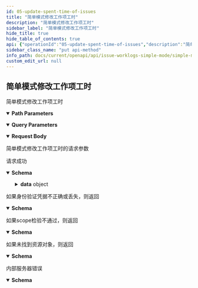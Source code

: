 ```yaml
---
id: 05-update-spent-time-of-issues
title: "简单模式修改工作项工时"
description: "简单模式修改工作项工时"
sidebar_label: "简单模式修改工作项工时"
hide_title: true
hide_table_of_contents: true
api: {"operationId":"05-update-spent-time-of-issues","description":"简单模式修改工作项工时","security":[{"oauth2":["write:project:issue-timeSpent"]}],"parameters":[{"name":"teamID","in":"query","description":"团队ID","required":true,"schema":{"type":"string"}},{"name":"issueID","in":"path","description":"工作项ID","required":true,"schema":{"type":"string"}},{"name":"timesSpentID","in":"path","description":"工时ID","required":true,"schema":{"type":"string"}}],"requestBody":{"description":"简单模式修改工作项工时的请求参数","content":{"application/json":{"schema":{"description":"简单模式下更新工作项工时的请求参数","type":"object","properties":{"hours":{"description":"登记的工时，单位（小时）","type":"number","format":"float","pattern":"^\\d+(\\.\\d{1,5})?$"},"description":{"type":"string","description":"登记的工时描述"},"startTime":{"type":"integer","description":"登记的工时开始时间，单位（时间戳）"},"owner":{"type":"object","description":"The owner of spent time."}},"required":["hours","startTime","owner"],"example":{"hours":1,"description":"Sample Description","startTime":1689055200,"owner":"UWQR89ji"},"title":"UpdateTimesSpentRequest"}}}},"responses":{"200":{"description":"请求成功","content":{"application/json":{"schema":{"description":"简单模式下更新工作项工时的返回结果","type":"object","properties":{"result":{"type":"string","description":"本次请求结果,SUCCESS|FAIL"},"data":{"type":"object","description":"本次请求返回的数据","properties":{"id":{"type":"string","description":"工时ID"},"hours":{"description":"登记的工时，单位（小时）","type":"number","format":"float","pattern":"^\\d+(\\.\\d{1,5})?$"},"description":{"type":"string","description":"登记的工时描述"},"startTime":{"type":"integer","description":"登记的工时开始时间，单位（时间戳），精确到秒"},"owner":{"type":"object","description":"登记的工时的所有者","properties":{"id":{"type":"string","description":"登记的工时的所有者ID"},"name":{"type":"string","description":"登记的工时的所有者名称"}}}}},"errorCode":{"type":"string","description":"本次请求错误码"},"errorMsg":{"type":"string","description":"本次请求错误信息"}},"example":[{"result":"SUCCESS","data":{"hours":1,"description":"Sample Description","startTime":1689055200,"owner":{"id":"UWQR89ji","name":"Sample Name"},"id":"kkoi976k"}},{"result":"FAIL","errorCode":"Forbidden","errorMsg":"Unable to times estimated in summary mode"},{"result":"FAIL","errorCode":"MissingParameter","errorMsg":"MissingParameter teamID"},{"result":"FAIL","errorCode":"InvalidParameter","errorMsg":"InvalidParameter IssueWorkLog Hours Empty"},{"result":"FAIL","errorCode":"InvalidParameter","errorMsg":"InvalidParameter IssueWorkLog Hours TooLong"},{"result":"FAIL","errorCode":"NotFound","errorMsg":"NotFound Issue"},{"result":"FAIL","errorCode":"NotFound","errorMsg":"NotFound timesSpentID"},{"result":"FAIL","errorCode":"NotFound","errorMsg":"NotFound Container"},{"result":"FAIL","errorCode":"AccessDenied","errorMsg":"AccessDenied Issue"},{"result":"FAIL","errorCode":"Internal Server Error","errorMsg":"Internal Server Error"},{"result":"FAIL","errorCode":"PermissionDenied","errorMsg":"PermissionDenied super_administrator"}],"title":"UpdateTimesSpentResponse"}}}},"401":{"description":"如果身份验证凭据不正确或丢失，则返回","content":{"application/json":{"schema":{"description":"Access token 无效","type":"object","properties":{"result":{"type":"string","description":"本次请求结果,SUCCESS|FAIL"},"errorCode":{"type":"string","description":"本次请求错误码"},"errorMsg":{"type":"string","description":"本次请求错误信息"}},"example":{"result":"FAIL","errorCode":"Unauthorized","errorMsg":"Access token is invalid"},"title":"BadResponse401"}}}},"403":{"description":"如果scope检验不通过，则返回","content":{"application/json":{"schema":{"description":"scope 无效","type":"object","properties":{"result":{"type":"string","description":"本次请求结果,SUCCESS|FAIL"},"errorCode":{"type":"string","description":"本次请求错误码"},"errorMsg":{"type":"string","description":"本次请求错误信息"}},"example":{"result":"FAIL","errorCode":"Forbidden","errorMsg":"Scope is invalid"},"title":"BadResponse403"}}}},"404":{"description":"如果未找到资源对象，则返回","content":{"application/json":{"schema":{"description":"未找到对应的资源｜接口不存在","type":"object","properties":{"result":{"type":"string","description":"本次请求结果,SUCCESS|FAIL"},"errorCode":{"type":"string","description":"本次请求错误码"},"errorMsg":{"type":"string","description":"本次请求错误信息"}},"example":{"result":"FAIL","errorCode":"NotFound","errorMsg":"Not Found"},"title":"BadResponse404"}}}},"500":{"description":"内部服务器错误","content":{"application/json":{"schema":{"description":"内部服务错误","type":"object","properties":{"result":{"type":"string","description":"本次请求结果,SUCCESS|FAIL"},"errorCode":{"type":"string","description":"本次请求错误码"},"errorMsg":{"type":"string","description":"本次请求错误信息"}},"example":{"result":"FAIL","errorCode":"Internal Server Error","errorMsg":"Internal Server Error"},"title":"BadResponse500"}}}}},"method":"put","path":"/project/issues/{issueID}/workLog/simple/timesSpent/{timesSpentID}","servers":[{"url":"https://your-domain/openapi/v1"},{"url":"http://your-domain/openapi/v1"}],"securitySchemes":{"oauth2":{"type":"oauth2","flows":{"authorizationCode":{"authorizationUrl":"https://your-domain/oauth2/authorize","tokenUrl":"https://your-domain/oauth2/token","scopes":{"write:project:issue-timeEstimated":"新增、修改、删除工作项预估工时","write:project:issue-timeRemaining":"新增、修改、删除工作项剩余工时","write:project:issue-timeSpent":"新增、修改、删除工作项登记工时","read:project:issue-timeSpent":"获取工作项的登记工时信息"}}}}},"jsonRequestBodyExample":{"hours":1,"description":"Sample Description","startTime":1689055200,"owner":"UWQR89ji"},"info":{"title":"Simple mode issue worklog","version":"1.0","description":"此资源代表工作项工时。使用它来获取、创建、更新和删除工作项工时。\n"},"postman":{"name":"简单模式修改工作项工时","description":{"content":"简单模式修改工作项工时","type":"text/plain"},"url":{"path":["project","issues",":issueID","workLog","simple","timesSpent",":timesSpentID"],"host":["{{baseUrl}}"],"query":[{"disabled":false,"description":{"content":"(Required) 团队ID","type":"text/plain"},"key":"teamID","value":""}],"variable":[{"disabled":false,"description":{"content":"(Required) 工作项ID","type":"text/plain"},"type":"any","value":"","key":"issueID"},{"disabled":false,"description":{"content":"(Required) 工时ID","type":"text/plain"},"type":"any","value":"","key":"timesSpentID"}]},"header":[{"key":"Content-Type","value":"application/json"},{"key":"Accept","value":"application/json"}],"method":"PUT","body":{"mode":"raw","raw":"\"\"","options":{"raw":{"language":"json"}}},"auth":{"type":"oauth2","oauth2":[]}}}
sidebar_class_name: "put api-method"
info_path: docs/current/openapi/api/issue-worklogs-simple-mode/simple-mode-issue-worklog
custom_edit_url: null
---
```



## 简单模式修改工作项工时



简单模式修改工作项工时

<details style={{"marginBottom":"1rem"}} data-collapsed={false} open={true}><summary style={{}}><strong>Path Parameters</strong></summary><div><ul><ParamsItem className={"paramsItem"} param={{"name":"issueID","in":"path","description":"工作项ID","required":true,"schema":{"type":"string"}}}></ParamsItem><ParamsItem className={"paramsItem"} param={{"name":"timesSpentID","in":"path","description":"工时ID","required":true,"schema":{"type":"string"}}}></ParamsItem></ul></div></details><details style={{"marginBottom":"1rem"}} data-collapsed={false} open={true}><summary style={{}}><strong>Query Parameters</strong></summary><div><ul><ParamsItem className={"paramsItem"} param={{"name":"teamID","in":"query","description":"团队ID","required":true,"schema":{"type":"string"}}}></ParamsItem></ul></div></details><MimeTabs><TabItem label={"application/json"} value={"application/json-schema"}><details style={{}} data-collapsed={false} open={true}><summary style={{"textAlign":"left"}}><strong>Request Body</strong></summary><div style={{"textAlign":"left","marginLeft":"1rem"}}><div style={{"marginTop":"1rem","marginBottom":"1rem"}}>

简单模式修改工作项工时的请求参数

</div></div><ul style={{"marginLeft":"1rem"}}><SchemaItem collapsible={false} name={"hours"} required={true} schemaName={"float"} qualifierMessage={"**Possible values:** Value must match regular expression `^\\d+(\\.\\d{1,5})?$`"} schema={{"description":"登记的工时，单位（小时）","type":"number","format":"float","pattern":"^\\d+(\\.\\d{1,5})?$"}}></SchemaItem><SchemaItem collapsible={false} name={"description"} required={false} schemaName={"string"} qualifierMessage={undefined} schema={{"type":"string","description":"登记的工时描述"}}></SchemaItem><SchemaItem collapsible={false} name={"startTime"} required={true} schemaName={"integer"} qualifierMessage={undefined} schema={{"type":"integer","description":"登记的工时开始时间，单位（时间戳）"}}></SchemaItem><SchemaItem collapsible={false} name={"owner"} required={true} schemaName={"object"} qualifierMessage={undefined} schema={{"type":"object","description":"The owner of spent time."}}></SchemaItem></ul></details></TabItem></MimeTabs><div><ApiTabs><TabItem label={"200"} value={"200"}><div>

请求成功

</div><div><MimeTabs schemaType={"response"}><TabItem label={"application/json"} value={"application/json"}><SchemaTabs><TabItem label={"Schema"} value={"Schema"}><details style={{}} data-collapsed={false} open={true}><summary style={{"textAlign":"left"}}><strong>Schema</strong></summary><div style={{"textAlign":"left","marginLeft":"1rem"}}></div><ul style={{"marginLeft":"1rem"}}><SchemaItem collapsible={false} name={"result"} required={false} schemaName={"string"} qualifierMessage={undefined} schema={{"type":"string","description":"本次请求结果,SUCCESS|FAIL"}}></SchemaItem><SchemaItem collapsible={true} className={"schemaItem"}><details style={{}}><summary style={{}}><strong>data</strong><span style={{"opacity":"0.6"}}> object</span></summary><div style={{"marginLeft":"1rem"}}><div style={{"marginTop":".5rem","marginBottom":".5rem"}}>

本次请求返回的数据

</div><SchemaItem collapsible={false} name={"id"} required={false} schemaName={"string"} qualifierMessage={undefined} schema={{"type":"string","description":"工时ID"}}></SchemaItem><SchemaItem collapsible={false} name={"hours"} required={false} schemaName={"float"} qualifierMessage={"**Possible values:** Value must match regular expression `^\\d+(\\.\\d{1,5})?$`"} schema={{"description":"登记的工时，单位（小时）","type":"number","format":"float","pattern":"^\\d+(\\.\\d{1,5})?$"}}></SchemaItem><SchemaItem collapsible={false} name={"description"} required={false} schemaName={"string"} qualifierMessage={undefined} schema={{"type":"string","description":"登记的工时描述"}}></SchemaItem><SchemaItem collapsible={false} name={"startTime"} required={false} schemaName={"integer"} qualifierMessage={undefined} schema={{"type":"integer","description":"登记的工时开始时间，单位（时间戳），精确到秒"}}></SchemaItem><SchemaItem collapsible={true} className={"schemaItem"}><details style={{}}><summary style={{}}><strong>owner</strong><span style={{"opacity":"0.6"}}> object</span></summary><div style={{"marginLeft":"1rem"}}><div style={{"marginTop":".5rem","marginBottom":".5rem"}}>

登记的工时的所有者

</div><SchemaItem collapsible={false} name={"id"} required={false} schemaName={"string"} qualifierMessage={undefined} schema={{"type":"string","description":"登记的工时的所有者ID"}}></SchemaItem><SchemaItem collapsible={false} name={"name"} required={false} schemaName={"string"} qualifierMessage={undefined} schema={{"type":"string","description":"登记的工时的所有者名称"}}></SchemaItem></div></details></SchemaItem></div></details></SchemaItem><SchemaItem collapsible={false} name={"errorCode"} required={false} schemaName={"string"} qualifierMessage={undefined} schema={{"type":"string","description":"本次请求错误码"}}></SchemaItem><SchemaItem collapsible={false} name={"errorMsg"} required={false} schemaName={"string"} qualifierMessage={undefined} schema={{"type":"string","description":"本次请求错误信息"}}></SchemaItem></ul></details></TabItem><TabItem label={"Example (from schema)"} value={"Example (from schema)"}><ResponseSamples responseExample={"[\n  {\n    \"result\": \"SUCCESS\",\n    \"data\": {\n      \"hours\": 1,\n      \"description\": \"Sample Description\",\n      \"startTime\": 1689055200,\n      \"owner\": {\n        \"id\": \"UWQR89ji\",\n        \"name\": \"Sample Name\"\n      },\n      \"id\": \"kkoi976k\"\n    }\n  },\n  {\n    \"result\": \"FAIL\",\n    \"errorCode\": \"Forbidden\",\n    \"errorMsg\": \"Unable to times estimated in summary mode\"\n  },\n  {\n    \"result\": \"FAIL\",\n    \"errorCode\": \"MissingParameter\",\n    \"errorMsg\": \"MissingParameter teamID\"\n  },\n  {\n    \"result\": \"FAIL\",\n    \"errorCode\": \"InvalidParameter\",\n    \"errorMsg\": \"InvalidParameter IssueWorkLog Hours Empty\"\n  },\n  {\n    \"result\": \"FAIL\",\n    \"errorCode\": \"InvalidParameter\",\n    \"errorMsg\": \"InvalidParameter IssueWorkLog Hours TooLong\"\n  },\n  {\n    \"result\": \"FAIL\",\n    \"errorCode\": \"NotFound\",\n    \"errorMsg\": \"NotFound Issue\"\n  },\n  {\n    \"result\": \"FAIL\",\n    \"errorCode\": \"NotFound\",\n    \"errorMsg\": \"NotFound timesSpentID\"\n  },\n  {\n    \"result\": \"FAIL\",\n    \"errorCode\": \"NotFound\",\n    \"errorMsg\": \"NotFound Container\"\n  },\n  {\n    \"result\": \"FAIL\",\n    \"errorCode\": \"AccessDenied\",\n    \"errorMsg\": \"AccessDenied Issue\"\n  },\n  {\n    \"result\": \"FAIL\",\n    \"errorCode\": \"Internal Server Error\",\n    \"errorMsg\": \"Internal Server Error\"\n  },\n  {\n    \"result\": \"FAIL\",\n    \"errorCode\": \"PermissionDenied\",\n    \"errorMsg\": \"PermissionDenied super_administrator\"\n  }\n]"} language={"json"}></ResponseSamples></TabItem></SchemaTabs></TabItem></MimeTabs></div></TabItem><TabItem label={"401"} value={"401"}><div>

如果身份验证凭据不正确或丢失，则返回

</div><div><MimeTabs schemaType={"response"}><TabItem label={"application/json"} value={"application/json"}><SchemaTabs><TabItem label={"Schema"} value={"Schema"}><details style={{}} data-collapsed={false} open={true}><summary style={{"textAlign":"left"}}><strong>Schema</strong></summary><div style={{"textAlign":"left","marginLeft":"1rem"}}></div><ul style={{"marginLeft":"1rem"}}><SchemaItem collapsible={false} name={"result"} required={false} schemaName={"string"} qualifierMessage={undefined} schema={{"type":"string","description":"本次请求结果,SUCCESS|FAIL"}}></SchemaItem><SchemaItem collapsible={false} name={"errorCode"} required={false} schemaName={"string"} qualifierMessage={undefined} schema={{"type":"string","description":"本次请求错误码"}}></SchemaItem><SchemaItem collapsible={false} name={"errorMsg"} required={false} schemaName={"string"} qualifierMessage={undefined} schema={{"type":"string","description":"本次请求错误信息"}}></SchemaItem></ul></details></TabItem><TabItem label={"Example (from schema)"} value={"Example (from schema)"}><ResponseSamples responseExample={"{\n  \"result\": \"FAIL\",\n  \"errorCode\": \"Unauthorized\",\n  \"errorMsg\": \"Access token is invalid\"\n}"} language={"json"}></ResponseSamples></TabItem></SchemaTabs></TabItem></MimeTabs></div></TabItem><TabItem label={"403"} value={"403"}><div>

如果scope检验不通过，则返回

</div><div><MimeTabs schemaType={"response"}><TabItem label={"application/json"} value={"application/json"}><SchemaTabs><TabItem label={"Schema"} value={"Schema"}><details style={{}} data-collapsed={false} open={true}><summary style={{"textAlign":"left"}}><strong>Schema</strong></summary><div style={{"textAlign":"left","marginLeft":"1rem"}}></div><ul style={{"marginLeft":"1rem"}}><SchemaItem collapsible={false} name={"result"} required={false} schemaName={"string"} qualifierMessage={undefined} schema={{"type":"string","description":"本次请求结果,SUCCESS|FAIL"}}></SchemaItem><SchemaItem collapsible={false} name={"errorCode"} required={false} schemaName={"string"} qualifierMessage={undefined} schema={{"type":"string","description":"本次请求错误码"}}></SchemaItem><SchemaItem collapsible={false} name={"errorMsg"} required={false} schemaName={"string"} qualifierMessage={undefined} schema={{"type":"string","description":"本次请求错误信息"}}></SchemaItem></ul></details></TabItem><TabItem label={"Example (from schema)"} value={"Example (from schema)"}><ResponseSamples responseExample={"{\n  \"result\": \"FAIL\",\n  \"errorCode\": \"Forbidden\",\n  \"errorMsg\": \"Scope is invalid\"\n}"} language={"json"}></ResponseSamples></TabItem></SchemaTabs></TabItem></MimeTabs></div></TabItem><TabItem label={"404"} value={"404"}><div>

如果未找到资源对象，则返回

</div><div><MimeTabs schemaType={"response"}><TabItem label={"application/json"} value={"application/json"}><SchemaTabs><TabItem label={"Schema"} value={"Schema"}><details style={{}} data-collapsed={false} open={true}><summary style={{"textAlign":"left"}}><strong>Schema</strong></summary><div style={{"textAlign":"left","marginLeft":"1rem"}}></div><ul style={{"marginLeft":"1rem"}}><SchemaItem collapsible={false} name={"result"} required={false} schemaName={"string"} qualifierMessage={undefined} schema={{"type":"string","description":"本次请求结果,SUCCESS|FAIL"}}></SchemaItem><SchemaItem collapsible={false} name={"errorCode"} required={false} schemaName={"string"} qualifierMessage={undefined} schema={{"type":"string","description":"本次请求错误码"}}></SchemaItem><SchemaItem collapsible={false} name={"errorMsg"} required={false} schemaName={"string"} qualifierMessage={undefined} schema={{"type":"string","description":"本次请求错误信息"}}></SchemaItem></ul></details></TabItem><TabItem label={"Example (from schema)"} value={"Example (from schema)"}><ResponseSamples responseExample={"{\n  \"result\": \"FAIL\",\n  \"errorCode\": \"NotFound\",\n  \"errorMsg\": \"Not Found\"\n}"} language={"json"}></ResponseSamples></TabItem></SchemaTabs></TabItem></MimeTabs></div></TabItem><TabItem label={"500"} value={"500"}><div>

内部服务器错误

</div><div><MimeTabs schemaType={"response"}><TabItem label={"application/json"} value={"application/json"}><SchemaTabs><TabItem label={"Schema"} value={"Schema"}><details style={{}} data-collapsed={false} open={true}><summary style={{"textAlign":"left"}}><strong>Schema</strong></summary><div style={{"textAlign":"left","marginLeft":"1rem"}}></div><ul style={{"marginLeft":"1rem"}}><SchemaItem collapsible={false} name={"result"} required={false} schemaName={"string"} qualifierMessage={undefined} schema={{"type":"string","description":"本次请求结果,SUCCESS|FAIL"}}></SchemaItem><SchemaItem collapsible={false} name={"errorCode"} required={false} schemaName={"string"} qualifierMessage={undefined} schema={{"type":"string","description":"本次请求错误码"}}></SchemaItem><SchemaItem collapsible={false} name={"errorMsg"} required={false} schemaName={"string"} qualifierMessage={undefined} schema={{"type":"string","description":"本次请求错误信息"}}></SchemaItem></ul></details></TabItem><TabItem label={"Example (from schema)"} value={"Example (from schema)"}><ResponseSamples responseExample={"{\n  \"result\": \"FAIL\",\n  \"errorCode\": \"Internal Server Error\",\n  \"errorMsg\": \"Internal Server Error\"\n}"} language={"json"}></ResponseSamples></TabItem></SchemaTabs></TabItem></MimeTabs></div></TabItem></ApiTabs></div>